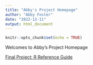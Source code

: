```yaml
---
title: "Abby's Project Homepage"
author: "Abby Foster"
date: "2022-12-11"
output: html_document
---
```


```r
knitr::opts_chunk$set(echo = TRUE)
```

Welcomes to Abby's Project Homepage

[Final Project: R Reference Guide](final_R_reference.html)